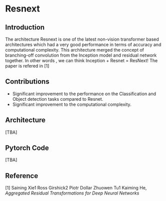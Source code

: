 # Resnext

## Introduction

The architecture Resnext is one of the latest non-vision transformer based architectures which had a very good performance in terms of accuracy and computational complexity. This architecture merged the concept of branching-off convolution from the Inception model and residual network together. In other words , we can think Inception + Resnet = ResNext!
The paper is refered in [1]

## Contributions

- Significant improvement to the performance on the Classification and Object detection tasks compared to Resnet.
- Significant improvement to the computational complexity.

## Architecture

[TBA]

## Pytorch Code

[TBA]

## Reference

[1] Saining Xie1 Ross Girshick2 Piotr Dollar Zhuowen Tu1 Kaiming He, *Aggregated Residual Transformations for Deep Neural Networks*